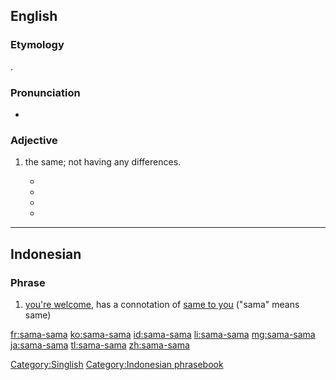 ==English==

===Etymology===
{{etyl|ms|en}} {{term|sama||together|lang=ms}}.

===Pronunciation===
* {{a|Singapore}} {{IPA|/sʌmʌ-sʌmʌ/|lang=en}}

===Adjective===
# {{context|Singapore|informal|lang=en}} the same; not having any differences.
#* {{quote-book|year=2006|date=October 05|title=Kaffein-nated: Funny Thing: Singlish
|passage=What else, you tell me, can make a group of young men from various backgrounds, educational levels and races doing their National Service (aka Army) and communicating on a '''sama-sama''' wavelength?}}
#* {{quote-book|year=2008|date=May 30|title=‘Little People’: A Clarification: Opinionated
|passage=Then all the apologists come and try defend this tai-tai. Come on la. They are all '''sama-sama''' elitist.}}
#* {{quote-book|year=2009|date=February 27|title=Exclusive Interview With Mas Selamat Bin Kastari
|passage=If I do, I just call my brudders activate 3 Bangla, hide in 3 different cars of '''sama-sama''' brand and then tip off ICA.}}
#* {{quote-book|year=2015|author=Gwee Li Sui|date=August 26|title=Singapore English Archives- The Middle Ground SinGweesh on Wednesday: Kua Kua
|passage=Well, “dun dun dun dun” and “kua kua” are '''sama-sama''' because “kua kua” also at once casts real life as a movie.}}

[[Category:Singlish]]
----

==Indonesian==

===Phrase===
{{head|id|phrase|head=[[sama]] [[sama]]}}

# [[you're welcome]], has a connotation of [[same to you]] ("sama" means same)

[[Category:Indonesian phrasebook]]

[[fr:sama-sama]]
[[ko:sama-sama]]
[[id:sama-sama]]
[[li:sama-sama]]
[[mg:sama-sama]]
[[ja:sama-sama]]
[[tl:sama-sama]]
[[zh:sama-sama]]